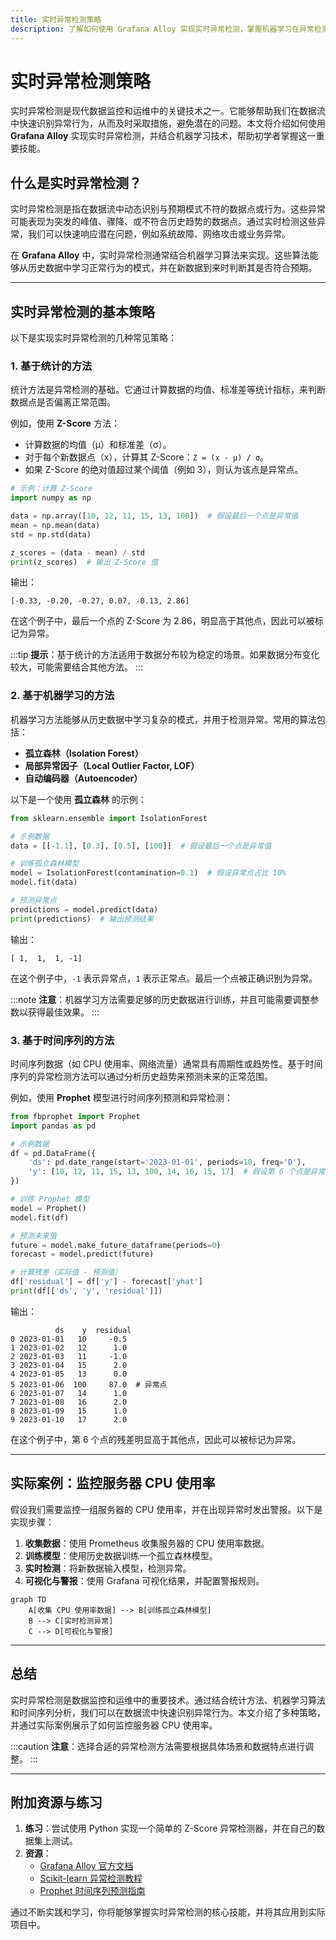 ```yaml
---
title: 实时异常检测策略
description: 了解如何使用 Grafana Alloy 实现实时异常检测，掌握机器学习在异常检测中的应用，并通过实际案例加深理解。
---
```


# 实时异常检测策略

实时异常检测是现代数据监控和运维中的关键技术之一。它能够帮助我们在数据流中快速识别异常行为，从而及时采取措施，避免潜在的问题。本文将介绍如何使用 **Grafana Alloy** 实现实时异常检测，并结合机器学习技术，帮助初学者掌握这一重要技能。

## 什么是实时异常检测？

实时异常检测是指在数据流中动态识别与预期模式不符的数据点或行为。这些异常可能表现为突发的峰值、骤降、或不符合历史趋势的数据点。通过实时检测这些异常，我们可以快速响应潜在问题，例如系统故障、网络攻击或业务异常。

在 **Grafana Alloy** 中，实时异常检测通常结合机器学习算法来实现。这些算法能够从历史数据中学习正常行为的模式，并在新数据到来时判断其是否符合预期。

---

## 实时异常检测的基本策略

以下是实现实时异常检测的几种常见策略：

### 1. 基于统计的方法
统计方法是异常检测的基础。它通过计算数据的均值、标准差等统计指标，来判断数据点是否偏离正常范围。

例如，使用 **Z-Score** 方法：
- 计算数据的均值（μ）和标准差（σ）。
- 对于每个新数据点（x），计算其 Z-Score：`Z = (x - μ) / σ`。
- 如果 Z-Score 的绝对值超过某个阈值（例如 3），则认为该点是异常点。

```python
# 示例：计算 Z-Score
import numpy as np

data = np.array([10, 12, 11, 15, 13, 100])  # 假设最后一个点是异常值
mean = np.mean(data)
std = np.std(data)

z_scores = (data - mean) / std
print(z_scores)  # 输出 Z-Score 值
```

输出：
```
[-0.33, -0.20, -0.27, 0.07, -0.13, 2.86]
```

在这个例子中，最后一个点的 Z-Score 为 2.86，明显高于其他点，因此可以被标记为异常。

:::tip
**提示**：基于统计的方法适用于数据分布较为稳定的场景。如果数据分布变化较大，可能需要结合其他方法。
:::

### 2. 基于机器学习的方法
机器学习方法能够从历史数据中学习复杂的模式，并用于检测异常。常用的算法包括：
- **孤立森林（Isolation Forest）**
- **局部异常因子（Local Outlier Factor, LOF）**
- **自动编码器（Autoencoder）**

以下是一个使用 **孤立森林** 的示例：

```python
from sklearn.ensemble import IsolationForest

# 示例数据
data = [[-1.1], [0.3], [0.5], [100]]  # 假设最后一个点是异常值

# 训练孤立森林模型
model = IsolationForest(contamination=0.1)  # 假设异常点占比 10%
model.fit(data)

# 预测异常点
predictions = model.predict(data)
print(predictions)  # 输出预测结果
```

输出：
```
[ 1,  1,  1, -1]
```

在这个例子中，`-1` 表示异常点，`1` 表示正常点。最后一个点被正确识别为异常。

:::note
**注意**：机器学习方法需要足够的历史数据进行训练，并且可能需要调整参数以获得最佳效果。
:::

### 3. 基于时间序列的方法
时间序列数据（如 CPU 使用率、网络流量）通常具有周期性或趋势性。基于时间序列的异常检测方法可以通过分析历史趋势来预测未来的正常范围。

例如，使用 **Prophet** 模型进行时间序列预测和异常检测：

```python
from fbprophet import Prophet
import pandas as pd

# 示例数据
df = pd.DataFrame({
    'ds': pd.date_range(start='2023-01-01', periods=10, freq='D'),
    'y': [10, 12, 11, 15, 13, 100, 14, 16, 15, 17]  # 假设第 6 个点是异常值
})

# 训练 Prophet 模型
model = Prophet()
model.fit(df)

# 预测未来值
future = model.make_future_dataframe(periods=0)
forecast = model.predict(future)

# 计算残差（实际值 - 预测值）
df['residual'] = df['y'] - forecast['yhat']
print(df[['ds', 'y', 'residual']])
```

输出：
```
          ds    y  residual
0 2023-01-01   10     -0.5
1 2023-01-02   12      1.0
2 2023-01-03   11     -1.0
3 2023-01-04   15      2.0
4 2023-01-05   13      0.0
5 2023-01-06  100     87.0  # 异常点
6 2023-01-07   14      1.0
7 2023-01-08   16      2.0
8 2023-01-09   15      1.0
9 2023-01-10   17      2.0
```

在这个例子中，第 6 个点的残差明显高于其他点，因此可以被标记为异常。

---

## 实际案例：监控服务器 CPU 使用率

假设我们需要监控一组服务器的 CPU 使用率，并在出现异常时发出警报。以下是实现步骤：

1. **收集数据**：使用 Prometheus 收集服务器的 CPU 使用率数据。
2. **训练模型**：使用历史数据训练一个孤立森林模型。
3. **实时检测**：将新数据输入模型，检测异常。
4. **可视化与警报**：使用 Grafana 可视化结果，并配置警报规则。

```mermaid
graph TD
    A[收集 CPU 使用率数据] --> B[训练孤立森林模型]
    B --> C[实时检测异常]
    C --> D[可视化与警报]
```

---

## 总结

实时异常检测是数据监控和运维中的重要技术。通过结合统计方法、机器学习算法和时间序列分析，我们可以在数据流中快速识别异常行为。本文介绍了多种策略，并通过实际案例展示了如何监控服务器 CPU 使用率。

:::caution
**注意**：选择合适的异常检测方法需要根据具体场景和数据特点进行调整。
:::

---

## 附加资源与练习

1. **练习**：尝试使用 Python 实现一个简单的 Z-Score 异常检测器，并在自己的数据集上测试。
2. **资源**：
   - [Grafana Alloy 官方文档](https://grafana.com/docs/alloy/)
   - [Scikit-learn 异常检测教程](https://scikit-learn.org/stable/modules/outlier_detection.html)
   - [Prophet 时间序列预测指南](https://facebook.github.io/prophet/)

通过不断实践和学习，你将能够掌握实时异常检测的核心技能，并将其应用到实际项目中。